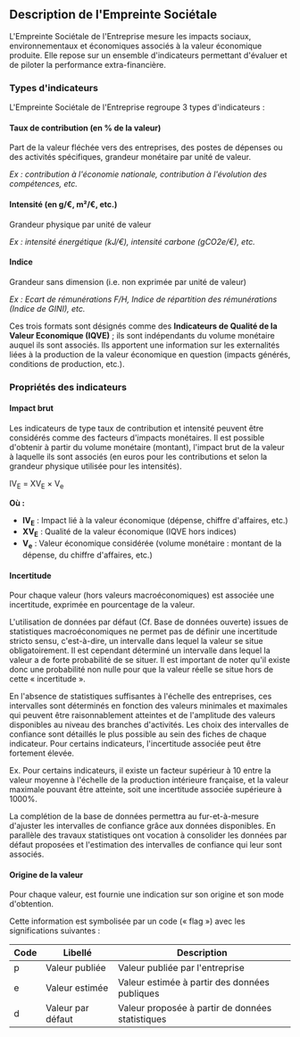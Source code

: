 ## Description de l'Empreinte Sociétale

L'Empreinte Sociétale de l'Entreprise mesure les impacts sociaux, environnementaux et économiques associés à la valeur économique produite. Elle repose sur un ensemble d'indicateurs permettant d'évaluer et de piloter la performance extra-financière.

### Types d'indicateurs

L'Empreinte Sociétale de l'Entreprise regroupe 3 types d'indicateurs :

#### Taux de contribution (en % de la valeur)

Part de la valeur fléchée vers des entreprises, des postes de dépenses ou des activités spécifiques, grandeur monétaire par unité de valeur.

*Ex : contribution à l'économie nationale, contribution à l'évolution des compétences, etc.*

#### Intensité (en g/€, m²/€, etc.)

Grandeur physique par unité de valeur

*Ex : intensité énergétique (kJ/€), intensité carbone (gCO2e/€), etc.*

#### Indice

Grandeur sans dimension (i.e. non exprimée par unité de valeur)

*Ex : Ecart de rémunérations F/H, Indice de répartition des rémunérations (Indice de GINI), etc.*

Ces trois formats sont désignés comme des **Indicateurs de Qualité de la Valeur Economique (IQVE)** ; ils sont indépendants du volume monétaire auquel ils sont associés. Ils apportent une information sur les externalités liées à la production de la valeur économique en question (impacts générés, conditions de production, etc.).

### Propriétés des indicateurs

#### Impact brut

Les indicateurs de type taux de contribution et intensité peuvent être considérés comme des facteurs d'impacts monétaires. Il est possible d'obtenir à partir du volume monétaire (montant), l'impact brut de la valeur à laquelle ils sont associés (en euros pour les contributions et selon la grandeur physique utilisée pour les intensités).

<div className="formula-block">
  <div className="formula">
    IV<sub>E</sub> = XV<sub>E</sub> × V<sub>e</sub>
  </div>

  **Où :**

  - **IV<sub>E</sub>** : Impact lié à la valeur économique (dépense, chiffre d'affaires, etc.)
  - **XV<sub>E</sub>** : Qualité de la valeur économique (IQVE hors indices)
  - **V<sub>e</sub>** : Valeur économique considérée (volume monétaire : montant de la dépense, du chiffre d'affaires, etc.)
</div>

#### Incertitude

Pour chaque valeur (hors valeurs macroéconomiques) est associée une incertitude, exprimée en pourcentage de la valeur.

L'utilisation de données par défaut (Cf. Base de données ouverte) issues de statistiques macroéconomiques ne permet pas de définir une incertitude stricto sensu, c'est-à-dire, un intervalle dans lequel la valeur se situe obligatoirement. Il est cependant déterminé un intervalle dans lequel la valeur a de forte probabilité de se situer. Il est important de noter qu'il existe donc une probabilité non nulle pour que la valeur réelle se situe hors de cette « incertitude ».

En l'absence de statistiques suffisantes à l'échelle des entreprises, ces intervalles sont déterminés en fonction des valeurs minimales et maximales qui peuvent être raisonnablement atteintes et de l'amplitude des valeurs disponibles au niveau des branches d'activités. Les choix des intervalles de confiance sont détaillés le plus possible au sein des fiches de chaque indicateur. Pour certains indicateurs, l'incertitude associée peut être fortement élevée.

Ex. Pour certains indicateurs, il existe un facteur supérieur à 10 entre la valeur moyenne à l'échelle de la production intérieure française, et la valeur maximale pouvant être atteinte, soit une incertitude associée supérieure à 1000%.

La complétion de la base de données permettra au fur-et-à-mesure d'ajuster les intervalles de confiance grâce aux données disponibles. En parallèle des travaux statistiques ont vocation à consolider les données par défaut proposées et l'estimation des intervalles de confiance qui leur sont associés.

#### Origine de la valeur

Pour chaque valeur, est fournie une indication sur son origine et son mode d'obtention.

Cette information est symbolisée par un code (« flag ») avec les significations suivantes :

<table>
  <thead>
    <tr>
      <th>Code</th>
      <th>Libellé</th>
      <th>Description</th>
    </tr>
  </thead>
  <tbody>
    <tr>
      <td>p</td>
      <td>Valeur publiée</td>
      <td>Valeur publiée par l'entreprise</td>
    </tr>
    <tr>
      <td>e</td>
      <td>Valeur estimée</td>
      <td>Valeur estimée à partir des données publiques</td>
    </tr>
    <tr>
      <td>d</td>
      <td>Valeur par défaut</td>
      <td>Valeur proposée à partir de données statistiques</td>
    </tr>
  </tbody>
</table>

